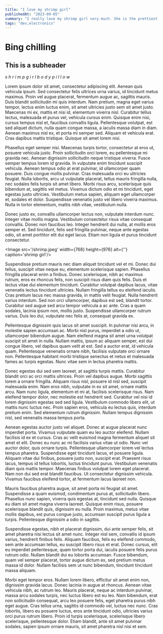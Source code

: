 ```yaml
---
title: "I love my shrimp girl"
publishedAt: "2023-09-05"
summary: "I really love my shrimp girl very much. She is the prettiest, cutest most perfect girl i can ever wish for."
tags: "dev,electronics"
---
```


# Bing chilling

## This is a subheader


*s    h    r    i     m      p           g     i     r        l          b      o     d        y               p      i      l      l       o      w*


Lorem ipsum dolor sit amet, consectetur adipiscing elit. Aenean quis vehicula ipsum. Sed consectetur felis ultrices urna varius, id tincidunt metus maximus. Proin vel augue placerat, fermentum augue ac, sagittis mauris. Duis blandit sollicitudin mi quis interdum. Nam pretium, magna eget varius tempor, lectus enim luctus enim, sit amet ultricies justo sem sit amet justo. Maecenas mi ex, mattis et nisi id, elementum viverra nisl. Curabitur tellus lectus, malesuada et purus vel, vehicula cursus enim. Quisque enim nisi, cursus tempus nisl et, faucibus convallis ligula. Pellentesque volutpat, est sed aliquet dictum, nulla quam congue massa, a iaculis massa diam in diam. Aenean maximus nisl ex, et porta mi semper sed. Aliquam et vehicula erat. Cras dapibus mattis tristique. Quisque sit amet lorem nisi.


Phasellus eget semper nisi. Maecenas turpis tortor, consectetur at eros ut, posuere vehicula justo. Proin sollicitudin orci lorem, eu pellentesque mi gravida nec. Aenean dignissim sollicitudin neque tristique viverra. Fusce semper tempus lorem id gravida. In vulputate enim tincidunt suscipit vehicula. Aenean tempus odio at erat pulvinar, id ullamcorper quam posuere. Duis congue mollis pulvinar. Cras malesuada orci eu ultricies feugiat. Nulla lobortis, arcu ut vulputate placerat, tellus mauris fringilla nulla, nec sodales felis turpis sit amet libero. Morbi risus arcu, scelerisque quis bibendum at, sagittis vel metus. Vivamus dictum odio et mi tincidunt, eget egestas justo ultricies. Vestibulum metus sapien, aliquam eget ullamcorper et, sodales et dolor. Suspendisse venenatis justo vel libero viverra maximus. Nulla in tortor elementum, mattis nibh vitae, vestibulum nulla.


Donec justo ex, convallis ullamcorper lectus non, vulputate interdum nunc. Integer vitae mollis magna. Vestibulum consectetur risus vitae consequat convallis. Donec non faucibus leo. Integer hendrerit dui nulla, at mollis eros semper et. Sed tincidunt, felis sed fringilla pulvinar, neque ante egestas odio, sit amet porttitor elit dui eget lacus. Etiam non ligula et purus tincidunt consectetur.

<Image src='/shrimp.jpeg' width={768} height={976} alt={''}  caption='shrimp girl'/>

Suspendisse pretium mauris nec diam aliquet tincidunt vel et mi. Donec dui tellus, suscipit vitae neque eu, elementum scelerisque sapien. Phasellus fringilla placerat enim a finibus. Donec scelerisque, nibh ac maximus rutrum, eros ex rhoncus felis, non suscipit risus diam quis felis. Duis et lectus vitae dui elementum tincidunt. Curabitur volutpat dapibus lacus, vitae venenatis lectus tincidunt ultricies. Nullam fringilla tellus eu eleifend iaculis. Cras pretium lacus nec massa gravida, in mattis velit feugiat. Nulla hendrerit varius interdum. Sed non orci ullamcorper, dapibus est sed, blandit tortor. Curabitur sed augue sed arcu tempor vehicula a ac ante. Cras a quam sodales, lacinia ipsum non, mollis justo. Suspendisse ullamcorper rutrum varius. Duis leo dui, vulputate nec felis at, consequat gravida ex.


Pellentesque dignissim quis lacus sit amet suscipit. In pulvinar nisi arcu, in molestie sapien accumsan ac. Morbi nisl purus, imperdiet a odio ut, ullamcorper bibendum augue. Nam eleifend magna sit amet urna volutpat suscipit sit amet in nulla. Nullam mattis, ipsum ac aliquam semper, est dui congue libero, vel dapibus quam velit at est. Sed a auctor erat, id vehicula quam. Pellentesque venenatis ornare nibh, facilisis vulputate orci ornare non. Pellentesque habitant morbi tristique senectus et netus et malesuada fames ac turpis egestas. Nunc vitae sem in lectus pharetra mattis.


Donec egestas dui sed sem laoreet, at sagittis turpis mattis. Curabitur blandit orci ac orci mattis ultrices. Proin vel dapibus augue. Morbi sagittis lorem a ornare fringilla. Aliquam risus nisl, posuere id nisl sed, suscipit malesuada enim. Nam eros nibh, vulputate in ex sit amet, ornare mattis arcu. Nam nunc ligula, elementum et mi at, facilisis scelerisque risus. Nam eleifend tempor dolor, nec molestie est hendrerit sed. Curabitur vel nisi id lorem dignissim egestas sed sed ligula. Vestibulum commodo libero elit, ut mattis nunc luctus nec. Proin sapien eros, vehicula eu lectus quis, interdum pretium enim. Sed elementum rutrum dignissim. Nullam tempus dignissim nisl, sed venenatis massa tempus porta.


Aenean egestas auctor justo vel aliquet. Donec at augue placerat nunc imperdiet porta. Vivamus vulputate quam eu leo auctor eleifend. Nullam facilisis id ex et cursus. Cras ac velit euismod magna fermentum aliquet sit amet et elit. Donec eu nunc ac mi facilisis varius vitae ut odio. Nunc vel auctor dolor, quis ornare turpis. Pellentesque ullamcorper lorem vel lectus tempus pharetra. Suspendisse eget tincidunt lacus, et posuere ligula. Aliquam vitae dui finibus, posuere justo non, suscipit erat. Praesent risus lacus, tempus id tellus lobortis, luctus tincidunt purus. Vestibulum venenatis diam quis mattis tempor. Maecenas finibus volutpat lorem eget placerat. Nam non dui sed erat blandit faucibus. Ut consectetur dignissim vehicula. Vivamus faucibus eleifend tortor, at fermentum lacus laoreet non.


Mauris faucibus pharetra augue, sit amet porta mi feugiat sit amet. Suspendisse a quam euismod, condimentum purus at, sollicitudin libero. Phasellus nunc sapien, viverra quis egestas at, tincidunt sed nulla. Quisque eu diam sit amet magna viverra laoreet. Quisque enim risus, posuere scelerisque blandit quis, dignissim eu nulla. Proin maximus, metus vitae mollis dapibus, est purus congue justo, accumsan suscipit purus ligula a turpis. Pellentesque dignissim a odio in sagittis.


Suspendisse egestas, nibh et placerat dignissim, dui ante semper felis, sit amet pharetra nisi lectus sit amet nunc. Integer nisl sem, convallis id ipsum varius, hendrerit finibus felis. Aliquam faucibus, felis eu eleifend commodo, sem ante accumsan tellus, eu suscipit libero risus et erat. Donec cursus, elit eu imperdiet pellentesque, quam tortor porta dui, iaculis posuere felis purus rutrum odio. Nullam blandit dui eu lobortis accumsan. Fusce bibendum, quam vel semper placerat, tortor augue dictum ex, sed pretium metus massa id dolor. Nullam facilisis sem ut nunc bibendum, tincidunt tincidunt massa aliquam.


Morbi eget tempor eros. Nullam lorem libero, efficitur sit amet enim non, dignissim gravida lacus. Donec lacinia in augue at rhoncus. Aenean vitae vehicula nibh, ac rutrum leo. Mauris placerat, neque ac interdum pulvinar, massa arcu sodales turpis, nec luctus libero est eu leo. Nam bibendum, erat non sollicitudin consequat, arcu leo posuere felis, eget pharetra purus nibh eget augue. Cras tellus urna, sagittis id commodo vel, luctus nec nunc. Cras lobortis, libero eu posuere luctus, eros ante tincidunt odio, ultricies varius orci purus rutrum libero. Proin id turpis scelerisque, scelerisque libero scelerisque, pellentesque dolor. Etiam blandit, ante sit amet pulvinar sodales, sapien ipsum ornare mauris, sit amet pharetra nisl nisi et sem.

